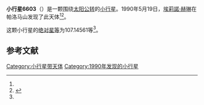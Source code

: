{{Infobox planet
| bgcolour = #FFFFC0
| name = 6603 Marycragg
| symbol = 
| image = 
| caption = 
| discovery = yes
| discovery_ref = 
| discoverer = [[埃莉諾·赫琳|埃莉諾·赫琳]]
| discovery_site = [[帕洛马山|帕洛马山]] 
| discovered = 1990年5月19日
| designations = yes
| mp_name = 
| named_after = 
| alt_names = 1990 KG/ 1985 BJ
| mp_category = [[主带小行星|主带小行星]]
| orbit_ref = <ref name="a">[http://ssd.jpl.nasa.gov/sbdb.cgi?sstr=6603 6603 Marycragg] {{Wayback|url=http://ssd.jpl.nasa.gov/sbdb.cgi?sstr=6603 |date=20140928150519 }}，小行星數據庫瀏覽器（JPL Small-Body Database Browser）－[[美国国家航空航天局|美国国家航空航天局]]喷气推进实验室</ref>
| epoch = 2456400.5 (2013年4月18日更新)
| aphelion = {{convert|3.1883938|AU|km|3|abbr=on|lk=out}}
| perihelion = {{convert|2.1114268|AU|km|3|abbr=on}}
| semimajor = {{convert|2.6499103|AU|km|3|abbr=on}}
| eccentricity = 0.2032082
| period = 1575.597082 [[日|日]]<br />4.31[[儒略年|儒略年]]
| avg_speed = 
| inclination = 16.44345
| asc_node = 114.17035
| mean_anomaly = 
| arg_peri = 107.14561
| satellites = 
| physical_characteristics = yes
| dimensions = 
| mass = 
| density = 
| surface_grav = 
| escape_velocity = 
| sidereal_day = 
| axial_tilt = 
| pole_ecliptic_lat = 
| pole_ecliptic_lon = 
| albedo = 
| temperatures= 
| temp_name1 = 
| mean_temp_1 = 
| max_temp_1 = 
| temp_name2 = 
| max_temp_2 = 
| spectral_type = 
| abs_magnitude = 107.14561
}}

'''小行星6603'''（{{lang-en|6603 Marycragg}}）是一颗围绕[[太阳|太阳]][[公转|公转]]的[[小行星|小行星]]。1990年5月19日，[[埃莉諾·赫琳|埃莉諾·赫琳]]在帕洛马山发现了此天体<ref name="a" /><ref>{{cite news|title=小行星列表|url=http://cfa-www.harvard.edu/iau/lists/NumberedMPs.txt|accessdate=2013-07-08|newspaper=哈佛大学|archive-date=2008-05-17|archive-url=https://web.archive.org/web/20080517010638/http://cfa-www.harvard.edu/iau/lists/NumberedMPs.txt|dead-url=no}}</ref>。

这颗小行星的[[绝对星等|绝对星等]]为107.14561等<ref name="a" />。

==参考文献==
{{reflist}}
{{Minor Planet Number|[[小行星6602|小行星6602]]|[[小行星6604|小行星6604]]}}

{{小天体}}

[[Category:小行星带天体|Category:小行星带天体]]
[[Category:1990年发现的小行星|Category:1990年发现的小行星]]

{{asteroid-stub}}